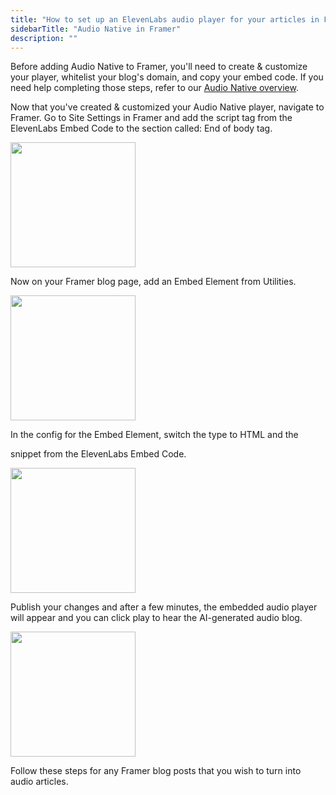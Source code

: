 ```yaml
---
title: "How to set up an ElevenLabs audio player for your articles in Framer"
sidebarTitle: "Audio Native in Framer"
description: ""
---
```

Before adding Audio Native to Framer, you'll need to create & customize your player, whitelist your blog's domain, and copy your embed code. If you need help completing those steps, refer to our [Audio Native overview](https://elevenlabs.io/docs/audio-native/overview).

Now that you've created & customized your Audio Native player, navigate to Framer. Go to Site Settings in Framer and add the script tag from the ElevenLabs Embed Code to the section called: End of body tag.

<img height="200" src="/audio-native/images/framer_an_1.png" />

Now on your Framer blog page, add an Embed Element from Utilities. 

<img height="200" src="/audio-native/images/framer_an_2.png" />

In the config for the Embed Element, switch the type to HTML and the <div> snippet from the ElevenLabs Embed Code.

<img height="200" src="/audio-native/images/framer_an_3.png" />

Publish your changes and after a few minutes, the embedded audio player will appear and you can click play to hear the AI-generated audio blog. 

<img height="200" src="/audio-native/images/framer_an_4.png" />

Follow these steps for any Framer blog posts that you wish to turn into audio articles.